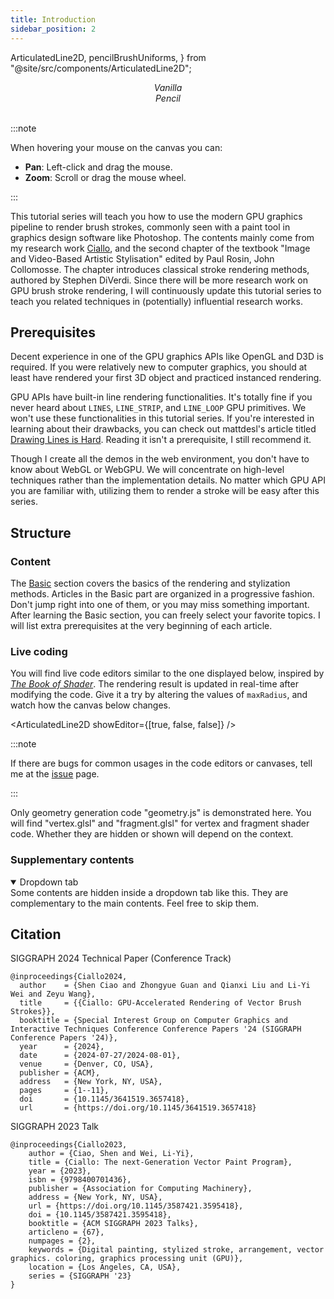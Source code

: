 ```yaml
---
title: Introduction
sidebar_position: 2
---
```


  ArticulatedLine2D,
  pencilBrushUniforms,
} from "@site/src/components/ArticulatedLine2D";

<div className="row row--no-gutters margin-left--xs">
  <div className="col col--6">
    <ArticulatedLine2D />
    <center>
      <em> Vanilla </em>
    </center>
  </div>
  <div className="col col--6">
    <ArticulatedLine2D uniforms={pencilBrushUniforms} />
    <center>
      <em> Pencil </em>
    </center>
  </div>
</div>
<br />

:::note

When hovering your mouse on the canvas you can:

- **Pan**: Left-click and drag the mouse.
- **Zoom**: Scroll or drag the mouse wheel.

:::

This tutorial series will teach you how to use the modern GPU graphics pipeline to render brush strokes,
commonly seen with a paint tool in graphics design software like Photoshop.
The contents mainly come from my research work [Ciallo][Ciallo],
and the second chapter of the textbook "Image and Video-Based Artistic Stylisation" edited by Paul Rosin, John Collomosse.
The chapter introduces classical stroke rendering methods, authored by Stephen DiVerdi.
Since there will be more research work on GPU brush stroke rendering,
I will continuously update this tutorial series to teach you related techniques in (potentially) influential research works.

## Prerequisites

Decent experience in one of the GPU graphics APIs like OpenGL and D3D is required.
If you were relatively new to computer graphics, you should at least have rendered your first 3D object and practiced instanced rendering.

GPU APIs have built-in line rendering functionalities.
It's totally fine if you never heard about `LINES`, `LINE_STRIP`, and `LINE_LOOP` GPU primitives.
We won't use these functionalities in this tutorial series.
If you're interested in learning about their drawbacks, you can check out mattdesl's article titled [Drawing Lines is Hard](https://mattdesl.svbtle.com/drawing-lines-is-hard).
Reading it isn't a prerequisite, I still recommend it.

Though I create all the demos in the web environment, you don't have to know about WebGL or WebGPU.
We will concentrate on high-level techniques rather than the implementation details.
No matter which GPU API you are familiar with, utilizing them to render a stroke will be easy after this series.

## Structure

### Content

The [Basic](../category/basics/) section covers the basics of the rendering and stylization methods.
Articles in the Basic part are organized in a progressive fashion.
Don't jump right into one of them, or you may miss something important.
After learning the Basic section, you can freely select your favorite topics.
I will list extra prerequisites at the very beginning of each article.

### Live coding

You will find live code editors similar to the one displayed below, inspired by [_The Book of Shader_].
The rendering result is updated in real-time after modifying the code.
Give it a try by altering the values of `maxRadius`, and watch how the canvas below changes.

<ArticulatedLine2D showEditor={[true, false, false]} />

:::note

If there are bugs for common usages in the code editors or canvases, tell me at the [issue](https://github.com/ShenCiao/brush-rendering-tutorial/issues) page.

:::

Only geometry generation code "geometry.js" is demonstrated here.
You will find "vertex.glsl" and "fragment.glsl" for vertex and fragment shader code.
Whether they are hidden or shown will depend on the context.

### Supplementary contents

<details open>
  <summary>Dropdown tab</summary>
Some contents are hidden inside a dropdown tab like this.
They are complementary to the main contents.
Feel free to skip them.
</details>

## Citation
SIGGRAPH 2024 Technical Paper (Conference Track)
```
@inproceedings{Ciallo2024,
  author    = {Shen Ciao and Zhongyue Guan and Qianxi Liu and Li-Yi Wei and Zeyu Wang},
  title     = {{Ciallo: GPU-Accelerated Rendering of Vector Brush Strokes}},
  booktitle = {Special Interest Group on Computer Graphics and Interactive Techniques Conference Conference Papers '24 (SIGGRAPH Conference Papers '24)},
  year      = {2024},
  date      = {2024-07-27/2024-08-01},
  venue     = {Denver, CO, USA},
  publisher = {ACM},
  address   = {New York, NY, USA},
  pages     = {1--11},
  doi       = {10.1145/3641519.3657418},
  url       = {https://doi.org/10.1145/3641519.3657418}
```
SIGGRAPH 2023 Talk
```
@inproceedings{Ciallo2023,
    author = {Ciao, Shen and Wei, Li-Yi},
    title = {Ciallo: The next-Generation Vector Paint Program},
    year = {2023},
    isbn = {9798400701436},
    publisher = {Association for Computing Machinery},
    address = {New York, NY, USA},
    url = {https://doi.org/10.1145/3587421.3595418},
    doi = {10.1145/3587421.3595418},
    booktitle = {ACM SIGGRAPH 2023 Talks},
    articleno = {67},
    numpages = {2},
    keywords = {Digital painting, stylized stroke, arrangement, vector graphics. coloring, graphics processing unit (GPU)},
    location = {Los Angeles, CA, USA},
    series = {SIGGRAPH '23}
}
```

[code repository]: https://github.com/ShenCiao/brush-rendering-tutorial
[Ciallo]: https://github.com/ShenCiao/Ciallo
[_The Book of Shader_]: https://thebookofshaders.com/
